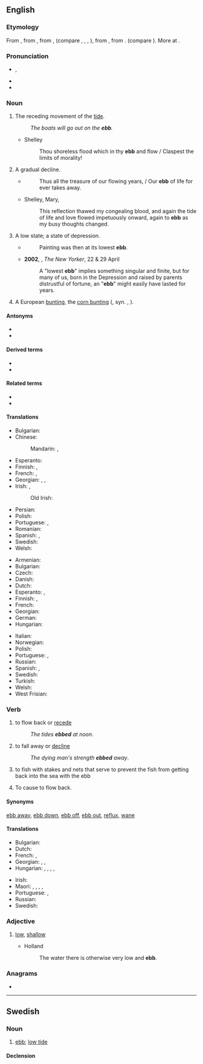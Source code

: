 {{also|-ebb}}
==English==

===Etymology===
From {{inh|en|enm|ebbe}}, from {{inh|en|ang|ebba||ebb, tide}}, from {{inh|en|gem-pro|*abjô}}, {{m|gem-pro|*abjǭ}} (compare {{cog|fy|ebbe}}, {{cog|nl|eb}}, {{cog|de|Ebbe}}, {{cog|non|efja||countercurrent}}), from {{der|en|gem-pro|*ab||off, away}}, from {{der|en|ine-pro|*apó}}. (compare {{cog|ang|af}}). More at {{m|en|[[of]], [[off]]}}.

===Pronunciation===
* {{enPR|ĕb}}, {{IPA|en|/ɛb/}}
* {{audio|en|en-us-ebb.ogg|Audio (US)}}
* {{rhymes|en|ɛb}}

===Noun===
{{en-noun}}

# The receding movement of the [[tide]].
#: ''The boats will go out on the '''ebb'''.''
#* {{rfdate||and other bibliographic particulars}} Shelley
#*: Thou shoreless flood which in thy '''ebb''' and flow / Claspest the limits of morality!
# A gradual decline.
#* {{rfdate||and other bibliographic particulars}} {{w|Roscommon}}
#*: Thus all the treasure of our flowing years, / Our '''ebb''' of life for ever takes away.
#* Shelley, Mary, {{w|The Last Man}}
#*: This reflection thawed my congealing blood, and again the tide of life and love flowed impetuously onward, again to '''ebb''' as my busy thoughts changed.
# A low state; a state of depression.
#* {{rfdate||and other bibliographic particulars, eg, which Dryden?}} {{w|Dryden}}
#*: Painting was then at its lowest '''ebb'''.
#* '''2002''', {{w|Joyce Carol Oates}}, ''The New Yorker'', 22 &amp; 29 April
#*: A "lowest '''ebb'''" implies something singular and finite, but for many of us, born in the Depression and raised by parents distrustful of fortune, an "'''ebb'''" might easily have lasted for years.
# A European [[bunting]], the [[corn bunting]] ({{taxlink|Emberiza calandra|species|noshow=1|ver=161003}}, syn. {{taxlink|Emberiza miliaria|species|noshow=1|ver=161003}}, {{taxlink|Milaria calandra|species|noshow=1|ver=161003}}).

====Antonyms====
* {{l|en|flood}}
* {{l|en|flow}}

====Derived terms====
* {{l|en|ebb and flow}}
* {{l|en|ebb tide}}

====Related terms====
* {{l|en|neap}}
* {{l|en|tide}}

====Translations====
{{trans-top|receding movement of the tide}}
* Bulgarian: {{t+|bg|отлив|m}}
* Chinese:
*: Mandarin: {{t+|cmn|退潮|tr=tuìcháo}}, {{t+|cmn|落潮|tr=luòcháo}}
* Esperanto: {{t|eo|forfluo}}
* Finnish: {{t+|fi|luode}}, {{t+|fi|laskuvesi}}
* French: {{t+|fr|reflux|m}}, {{t+|fr|jusant|m}}
* Georgian: {{t|ka|მიქცევა}}, {{t|ka|მიქცევის დინება}}, {{t|ka|ზღვის მიქცევა}}
* Irish: {{t|ga|aife|f}}, {{t|ga|trá|m}}
*: Old Irish: {{t|sga|aithbe|f|n}}
{{trans-mid}}
* Persian: {{t+|fa|جزر|tr=jazr}}
* Polish: {{t+|pl|odpływ|m}}
* Portuguese: {{t+|pt|vazante|f}}, {{t|pt|refluxo|m}}
* Romanian: {{t+|ro|reflux|n}}
* Spanish: {{t+|es|reflujo|m}}, {{t+|es|marea|f}}
* Swedish: {{t+|sv|ebb|c}}
* Welsh: {{t|cy|trai|m}}
{{trans-bottom}}

{{trans-top|low tide}}
* Armenian: {{t+|hy|տեղատվություն}}
* Bulgarian: {{t+|bg|отлив|m}}
* Czech: {{t+|cs|odliv|m}}
* Danish: {{t+|da|ebbe|c}}
* Dutch: {{t+|nl|eb|n}}
* Esperanto: {{t|eo|refluo}}, {{t|eo|malfluso}}
* Finnish: {{t+|fi|laskuvesi}}, {{t+|fi|luode}}
* French: {{t+|fr|reflux|m}}
* Georgian: {{t|ka|ზღვის მიქცევა}}
* German: {{t+|de|Ebbe|f}}
* Hungarian: {{t+|hu|apály}}
{{trans-mid}}
* Italian: {{t|it|riflusso|m}}
* Norwegian: {{t+|no|fjære}}
* Polish: {{t+|pl|odpływ|m}}
* Portuguese: {{t+|pt|baixa-mar|f}}, {{t|pt|maré baixa|f}}
* Russian: {{t+|ru|отли́в|m}}
* Spanish: {{t|es|marea baja|f}}, {{t+|es|bajamar|f}}
* Swedish: {{t+|sv|ebb|c}}
* Turkish: {{t+|tr|cezir}}
* Welsh: {{t|cy|trai|m}}
* West Frisian: {{t|fy|ebba|c}}
{{trans-bottom}}

===Verb===
{{en-verb}}

# {{lb|en|intransitive}} to flow back or [[recede]]
#: ''The tides '''ebbed''' at noon''.
# {{lb|en|intransitive}} to fall away or [[decline]]
#: ''The dying man's strength '''ebbed''' away''.
# {{lb|en|intransitive}} to fish with stakes and nets that serve to prevent the fish from getting back into the sea with the ebb
# {{lb|en|transitive}} To cause to flow back.
#: {{rfquotek|lang=en|Ford}}

====Synonyms====
[[ebb away]], [[ebb down]], [[ebb off]], [[ebb out]], [[reflux]], [[wane]]

====Translations====
{{trans-top|to fall away or decline}}
* Bulgarian: {{t+|bg|спадам}}
* Dutch: {{t+|nl|wegebben}}
* French: {{t+|fr|refluer}}, {{t+|fr|décliner}}
* Georgian: {{t|ka|დაკნინება}}, {{t|ka|დაქვეითება}}, {{t|ka|რეგრესი}}
* Hungarian: {{t+|hu|apad}}, {{t+|hu|hanyatlik}}, {{t+|hu|fogy}}, {{t+|hu|fogyatkozik}}, {{t+|hu|gyengül}}
{{trans-mid}}
* Irish: {{t|ga|tráigh}}
* Maori: {{t|mi|heke}} {{qualifier|of the tide}}, {{t|mi|tāwhati}}, {{t|mi|keketu}} {{qualifier|of the tide}}, {{t|mi|timu}} {{qualifier|of the tide}}, {{t|mi|tiremi}} {{qualifier|of the tide}}
* Portuguese: {{t+|pt|vazar}}, {{t+|pt|refluir}}
* Russian: {{t+|ru|ослабевать}}
* Swedish: {{t+|sv|ebba}}
{{trans-bottom}}

===Adjective===
{{en-adj|er}}

# [[low]], [[shallow]]
#* {{rfdate||and other bibliographic particulars, eg, which Holland?}} Holland
#*: The water there is otherwise very low and '''ebb'''.

===Anagrams===
* {{anagrams|en|a=bbe|BBE}}

----

==Swedish==

===Noun===
{{sv-noun|c}}

# [[ebb]]; [[low tide]]
#: {{ant|sv|flod|högvatten}}
#: {{syn|sv|lågvatten}}

====Declension====
{{sv-noun-unc-irreg-c|2=ebben}}